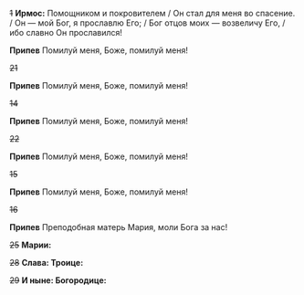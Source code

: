 ~~1~~ **Ирмос:** Помощником и покровителем / Он стал для меня во спасение. / Он — мой Бог, я прославлю Его; / Бог отцов моих — возвеличу Его, / ибо славно Он прославился!

**Припев** Помилуй меня, Боже, помилуй меня!

~~21~~

**Припев** Помилуй меня, Боже, помилуй меня!

~~14~~

**Припев** Помилуй меня, Боже, помилуй меня!

~~22~~

**Припев** Помилуй меня, Боже, помилуй меня!

~~15~~

**Припев** Помилуй меня, Боже, помилуй меня!

~~16~~

**Припев** Преподобная матерь Мария, моли Бога за нас!

~~25~~ **Марии:**

~~28~~ **Слава: Троице:**

~~29~~ **И ныне: Богородице:**
